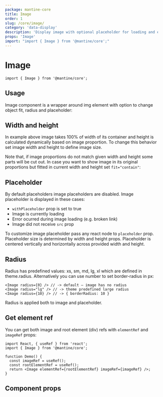 ```yaml
---
package: mantine-core
title: Image
order: 1
slug: /core/image/
category: 'data-display'
description: 'Display image with optional placeholder for loading and error state'
props: 'Image'
import: "import { Image } from '@mantine/core';"
---
```



# Image

<PageHeader
  source="mantine-core/src/Image/Image.tsx"
  docs="core/Image.mdx"
  package="@mantine/core"
/>

```tsx
import { Image } from '@mantine/core';
```

## Usage

Image component is a wrapper around img element with option to change object fit, radius and placeholder:

<ImageBaseDemo />

## Width and height

In example above image takes 100% of width of its container and height is calculated dynamically based on image proportion.
To change this behavior set image width and height to define image size.

Note that, if image proportions do not match given width and height some parts will be cut out.
In case you want to show image in its original proportions but fitted in current width and height set `fit="contain"`:

<ImageSizesDemo />

## Placeholder

By default placeholders image placeholders are disabled.
Image placeholder is displayed in these cases:

- `withPlaceholder` prop is set to true
- Image is currently loading
- Error ocurred during image loading (e.g. broken link)
- Image did not receive `src` prop

To customize image placeholder pass any react node to `placeholder` prop.
Placeholder size is determined by width and height props.
Placeholder is centered vertically and horizontally across provided width and height.

<ImagePlaceholderDemo />

## Radius

Radius has predefined values: xs, sm, md, lg, xl which are defined in <GatsbyLink to="/pages/theming/">theme.radius</GatsbyLink>.
Alternatively you can use number to set border-radius in px:

```tsx
<Image radius={0} /> // -> default – image has no radius
<Image radius="lg" /> // -> theme predefined large radius
<Image radius={10} /> // -> { borderRadius: 10 }
```

Radius is applied both to image and placeholder.

## Get element ref

You can get both image and root element (div) refs with `elementRef` and `imageRef` props:

```tsx
import React, { useRef } from 'react';
import { Image } from '@mantine/core';

function Demo() {
  const imageRef = useRef();
  const rootElementRef = useRef();
  return <Image elementRef={rootElementRef} imageRef={imageRef} />;
}
```

## Component props

<PropsTable component="Image" />
